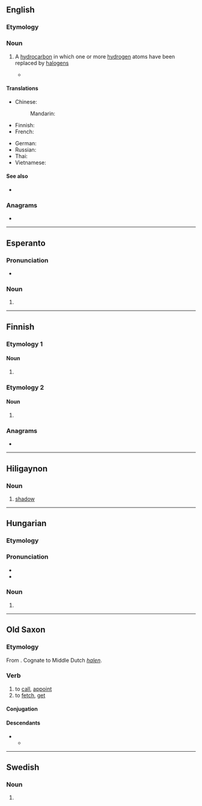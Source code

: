 {{also|Halon|hálón}}
==English==

===Etymology===
{{blend|en|halogen|carbon}}

===Noun===
{{en-noun}}

# {{lb|en|organic chemistry}} A [[hydrocarbon]] in which one or more [[hydrogen]] atoms have been replaced by [[halogen]]s
#* {{quote-journal|en|date=February 12, 2009|author=Azadeh Ensha|title=A Cellphone That Is Made With the Environment in Mind|work=New York Times|url=http://www.nytimes.com/2009/02/12/technology/personaltech/12renew.html
|passage=The Renew is also free of polyvinyl chloride, asbestos, chlorofluorocarbons and '''halons'''.}}

====Translations====
{{trans-top}}
* Chinese:
*: Mandarin: {{t-needed|cmn}}
* Finnish: {{t+|fi|haloni}}
* French: {{t+|fr|halon|m}}
{{trans-mid}}
* German: {{t-needed|de}}
* Russian: {{t-needed|ru}}
* Thai: {{t-needed|th}}
* Vietnamese: {{t-needed|vi}}
{{trans-bottom}}

====See also====
* {{pedialite|Haloalkane}}

===Anagrams===
* {{anagrams|en|a=ahlno|Lohan}}

----

==Esperanto==

===Pronunciation===
* {{audio|eo|LL-Q143 (epo)-Lepticed7-halon.wav|Audio}}

===Noun===
{{eo-head}}

# {{eo-form of|hal|on}}

----

==Finnish==

===Etymology 1===

====Noun====
{{head|fi|noun form}}

# {{fi-form of|halko|case=genitive|pl=singular}}

===Etymology 2===

====Noun====
{{head|fi|noun form}}

# {{fi-form of|halo|case=genitive|pl=singular}}

===Anagrams===
* {{anagrams|fi|a=ahlno|alhon|lahon}}

----

==Hiligaynon==

===Noun===
{{hil-noun|halón}}

# [[shadow]]

----

==Hungarian==

===Etymology===
{{affix|hu|hal|-on|nocat=y}}

===Pronunciation===
* {{hu-IPA}}
* {{hyphenation|hu|ha|lon}}

===Noun===
{{head|hu|noun form}}

# {{inflection of|hu|hal||spe|s}}

----

==Old Saxon==

===Etymology===
From {{inh|osx|gem-pro|*halōną}}. Cognate to Middle Dutch ''[[halen]]''.

===Verb===
{{osx-verb|head=halōn}}

# to [[call]], [[appoint]]
# to [[fetch]], [[get]]

====Conjugation====
{{osx-conj-wk2|hal}}

====Descendants====
* {{desc|gml|hālen}}
** {{desc|nds|halen}}

----

==Swedish==

===Noun===
{{head|sv|noun form|g=c}}

# {{sv-noun-form-def|halo}}